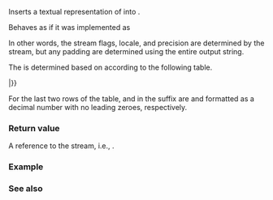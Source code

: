 {{cpp/chrono/title|operator&lt;&lt; {{small|(std::chrono::duration)}}}}
{{cpp/chrono/duration/navbar}}
{{ddcl|header=chrono|since=c++20|
template&lt;
    class CharT,
    class Traits,
    class Rep,
    class Period
&gt; std::basic_ostream&lt;CharT, Traits&gt;&amp;
    operator&lt;&lt;( std::basic_ostream&lt;CharT, Traits&gt;&amp; os,
                const std::chrono::duration&lt;Rep, Period&gt;&amp; d );
}}

Inserts a textual representation of {{c|d}} into {{c|os}}.

Behaves as if it was implemented as
{{source|
std::basic_ostringstream&lt;CharT, Traits&gt; s;
s.flags(os.flags());
s.imbue(os.getloc());
s.precision(os.precision());
s &lt;&lt; d.count() &lt;&lt; units_suffix; // see below
return os &lt;&lt; s.str();
}}

In other words, the stream flags, locale, and precision are determined by the stream, but any padding are determined using the entire output string.

The {{tt|units_suffix}} is determined based on {{tt|Period::type}} according to the following table.

{{dsc begin}}
{{dsc hitem|{{tt|Period::type}}|Suffix}}
{{dsc|{{lc|std::atto}}|{{tt|as}}}}
{{dsc|{{lc|std::femto}}|{{tt|fs}}}}
{{dsc|{{lc|std::pico}}|{{tt|ps}}}}
{{dsc|{{lc|std::nano}}|{{tt|ns}}}}
{{dsc|{{lc|std::micro}}|{{tt|µs}} {{mark|U+00B5}} or {{tt|us}}, it is implementation-defined which one is used}}
{{dsc|{{lc|std::milli}}|{{tt|ms}}}}
{{dsc|{{lc|std::centi}}|{{tt|cs}}}}
{{dsc|{{lc|std::deci}}|{{tt|ds}}}}
{{dsc|{{ltt|cpp/numeric/ratio/ratio|std::ratio&lt;1&gt;}}|{{tt|s}}}}
{{dsc|{{lc|std::deca}}|{{tt|das}}}}
{{dsc|{{lc|std::hecto}}|{{tt|hs}}}}
{{dsc|{{lc|std::kilo}}|{{tt|ks}}}}
{{dsc|{{lc|std::mega}}|{{tt|Ms}}}}
{{dsc|{{lc|std::giga}}|{{tt|Gs}}}}
{{dsc|{{lc|std::tera}}|{{tt|Ts}}}}
{{dsc|{{lc|std::peta}}|{{tt|Ps}}}}
{{dsc|{{lc|std::exa}}|{{tt|Es}}}}
{{dsc|{{ltt|cpp/numeric/ratio/ratio|std::ratio&lt;60&gt;}}|{{tt|min}}}}
{{dsc|{{ltt|cpp/numeric/ratio/ratio|std::ratio&lt;3600&gt;}}|{{tt|h}}}}
{{dsc|{{ltt|cpp/numeric/ratio/ratio|std::ratio&lt;86400&gt;}}|{{tt|d}}}}
{{dsc|None of the above, and {{c|Period::type::den {{==}} 1}}|{{tt|[''num'']s}}}}
{{dsc|None of the above|{{tt|[''num''/''den'']s}}}}
{{dsc end}}

For the last two rows of the table, {{tti|num}} and {{tti|den}} in the suffix are {{tt|Period::type::num}} and {{tt|Period::type::den}} formatted as a decimal number with no leading zeroes, respectively.

===Return value===
A reference to the stream, i.e., {{c|os}}.

===Example===
{{example
|This example shows the output of {{tt|std::chrono::operator&lt;&lt;}} when given a duration:
|code=
#include &lt;chrono&gt;
#include &lt;iostream&gt;
using namespace std::chrono_literals;

int main()
{
    constexpr auto duration = 123ms;
    std::cout &lt;&lt; duration &lt;&lt; '\n';
}
|output=
123ms
}}

===See also===
{{dsc begin}}
{{dsc inc|cpp/utility/format/dsc format}}
{{dsc inc|cpp/chrono/dsc formatter|duration}}
{{dsc inc|cpp/string/basic_string/dsc operator ltltgtgt}}
{{dsc inc|cpp/string/basic_string/dsc to_string}}
{{dsc inc|cpp/string/basic_string/dsc to_wstring}}
{{dsc end}}

{{langlinks|es|ja|zh}}